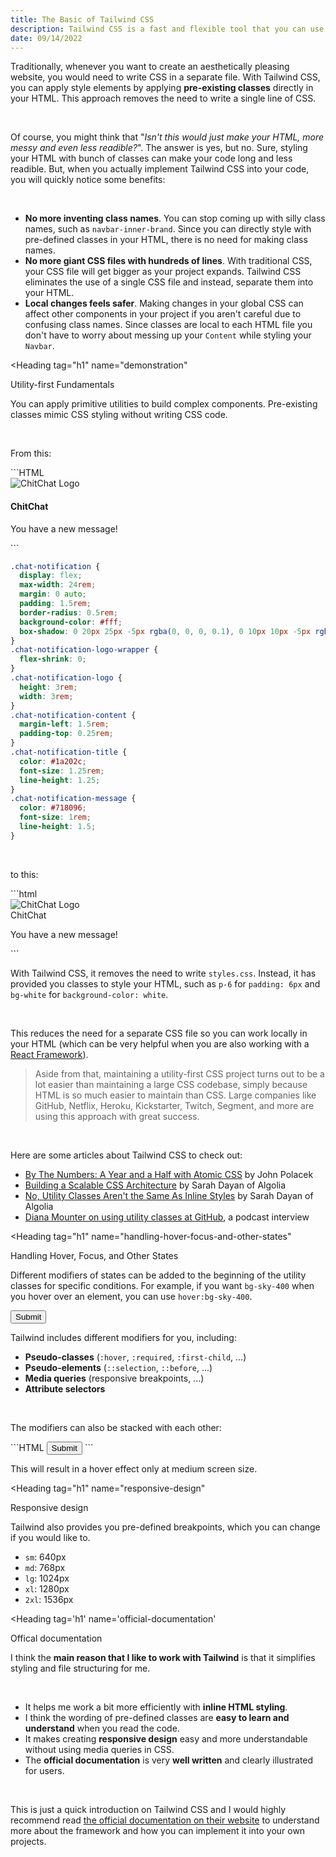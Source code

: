 ```yaml
---
title: The Basic of Tailwind CSS
description: Tailwind CSS is a fast and flexible tool that you can use to style your HTML without writing them to a static CSS file.
date: 09/14/2022
---
```


<Introduction />

Traditionally, whenever you want to create an aesthetically pleasing website,
you would need to write CSS in a separate file. With Tailwind CSS, you can apply
style elements by applying **pre-existing classes** directly in your HTML.
This approach removes the need to write a single line of CSS.

<br/>

Of course, you might think that "*Isn't this would just make your HTML, more
messy and even less readible?*". The answer is yes, but no.
Sure, styling your HTML with bunch of classes can make your code long and 
less readible. But, when you actually implement Tailwind CSS into your code, 
you will quickly notice some benefits:

<br/>

- **No more inventing class names**. You can stop coming up with silly class names, such as 
`navbar-inner-brand`. Since you can directly style with pre-defined classes in your HTML, there 
is no need for making class names.
- **No more giant CSS files with hundreds of lines**. With traditional CSS, your CSS file will get 
bigger as your project expands. Tailwind CSS eliminates the use of a single CSS file and instead, 
separate them into your HTML.
- **Local changes feels safer**. Making changes in your global CSS can affect other components in 
your project if you aren't careful due to confusing class names. Since classes are local to each HTML file 
you don't have to worry about messing up your `Content` while styling your `Navbar`.


<Heading
  tag="h1"
  name="demonstration"
  >
Utility-first Fundamentals
</Heading>

You can apply primitive utilities to build complex components. Pre-existing classes mimic CSS styling without 
writing CSS code. 

<br/>

From this:

<CodeFrame titles="index.html, styles.css, combined.html">
```HTML
<div class="chat-notification">
  <div class="chat-notification-logo-wrapper">
    <img class="chat-notification-logo" src="/img/logo.svg" alt="ChitChat Logo">
  </div>
  <div class="chat-notification-content">
    <h4 class="chat-notification-title">ChitChat</h4>
    <p class="chat-notification-message">You have a new message!</p>
  </div>
</div>
```

```CSS
.chat-notification {
  display: flex;
  max-width: 24rem;
  margin: 0 auto;
  padding: 1.5rem;
  border-radius: 0.5rem;
  background-color: #fff;
  box-shadow: 0 20px 25px -5px rgba(0, 0, 0, 0.1), 0 10px 10px -5px rgba(0, 0, 0, 0.04);
}
.chat-notification-logo-wrapper {
  flex-shrink: 0;
}
.chat-notification-logo {
  height: 3rem;
  width: 3rem;
}
.chat-notification-content {
  margin-left: 1.5rem;
  padding-top: 0.25rem;
}
.chat-notification-title {
  color: #1a202c;
  font-size: 1.25rem;
  line-height: 1.25;
}
.chat-notification-message {
  color: #718096;
  font-size: 1rem;
  line-height: 1.5;
}
```

</CodeFrame>

<br/>

to this:

<CodeFrame titles="index.html">
```html
<div class="p-6 max-w-sm mx-auto bg-white rounded-xl shadow-lg flex items-center space-x-4">
  <div class="shrink-0">
    <img class="h-12 w-12" src="/img/logo.svg" alt="ChitChat Logo">
  </div>
  <div>
    <div class="text-xl font-medium text-black">ChitChat</div>
    <p class="text-slate-500">You have a new message!</p>
  </div>
</div>
```
</CodeFrame>

<br/>

With Tailwind CSS, it removes the need to write `styles.css`. Instead, it has provided you 
classes to style your HTML, such as `p-6` for `padding: 6px` and `bg-white` for `background-color: white`.

<br/>

This reduces the need for a separate CSS file so you can work locally in your HTML 
(which can be very helpful when you are also working with a [React Framework](https://tailwindcss.com/docs/guides/create-react-app)).

<BlockQuote author="Tailwind CSS">
  Aside from that, maintaining a utility-first CSS project turns out to be a lot easier than maintaining a 
  large CSS codebase, simply because HTML is so much easier to maintain than CSS. Large companies like GitHub, 
  Netflix, Heroku, Kickstarter, Twitch, Segment, and more are using this approach with great success.
</BlockQuote>

<br/>

Here are some articles about Tailwind CSS to check out: 

- [By The Numbers: A Year and a Half with Atomic CSS](https://johnpolacek.medium.com/by-the-numbers-a-year-and-half-with-atomic-css-39d75b1263b4) by John Polacek
- [Building a Scalable CSS Architecture](https://blog.algolia.com/redesigning-our-docs-part-4-building-a-scalable-css-architecture/) by Sarah Dayan of Algolia
- [No, Utility Classes Aren't the Same As Inline Styles](https://frontstuff.io/no-utility-classes-arent-the-same-as-inline-styles) by Sarah Dayan of Algolia
- [Diana Mounter on using utility classes at GitHub](http://www.fullstackradio.com/75), a podcast interview

<Heading
  tag="h1"
  name="handling-hover-focus-and-other-states"
  >
  Handling Hover, Focus, and Other States
</Heading>

Different modifiers of states can be added to the beginning of the utility classes for specific conditions. 
For example, if you want `bg-sky-400` when you hover over an element, you can use `hover:bg-sky-400`.


<DisplayCode modifiers='center'>
  <button className="py-1 px-5 font-bold rounded-md bg-sky-300 hover:bg-sky-400">Submit</button>
</DisplayCode>

Tailwind includes different modifiers for you, including: 

- **Pseudo-classes** (`:hover`, `:required`, `:first-child`, ...)
- **Pseudo-elements** (`::selection`, `::before`, ...)
- **Media queries** (responsive breakpoints, ...)
- **Attribute selectors**

<br/>

The modifiers can also be stacked with each other: 

<CodeFrame>
```HTML
<button class="md:hover:bg-sky-400">
  Submit
</button>
```
</CodeFrame>

This will result in a hover effect only at medium screen size. 

<Heading
  tag="h1"
  name="responsive-design"
  >
Responsive design
</Heading>

Tailwind also provides you pre-defined breakpoints, which you can change if you would like to. 

- `sm`: 640px
- `md`: 768px
- `lg`: 1024px
- `xl`: 1280px
- `2xl`: 1536px

<Heading
  tag='h1'
  name='official-documentation'
>
Offical documentation
</Heading>

I think the **main reason that I like to work with Tailwind** is that it simplifies styling 
and file structuring for me. 

<br/>

- It helps me work a bit more efficiently with **inline HTML styling**. 
- I think the wording of pre-defined classes are **easy to learn and understand** when you read the code.
- It makes creating **responsive design** easy and more understandable without using media queries in CSS. 
- The **official documentation** is very **well written** and clearly illustrated for users.

<br/>

This is just a quick introduction on Tailwind CSS and I would highly recommend read [the official documentation on their website](https://tailwindcss.com/) 
to understand more about the framework and how you can implement it into your own projects.